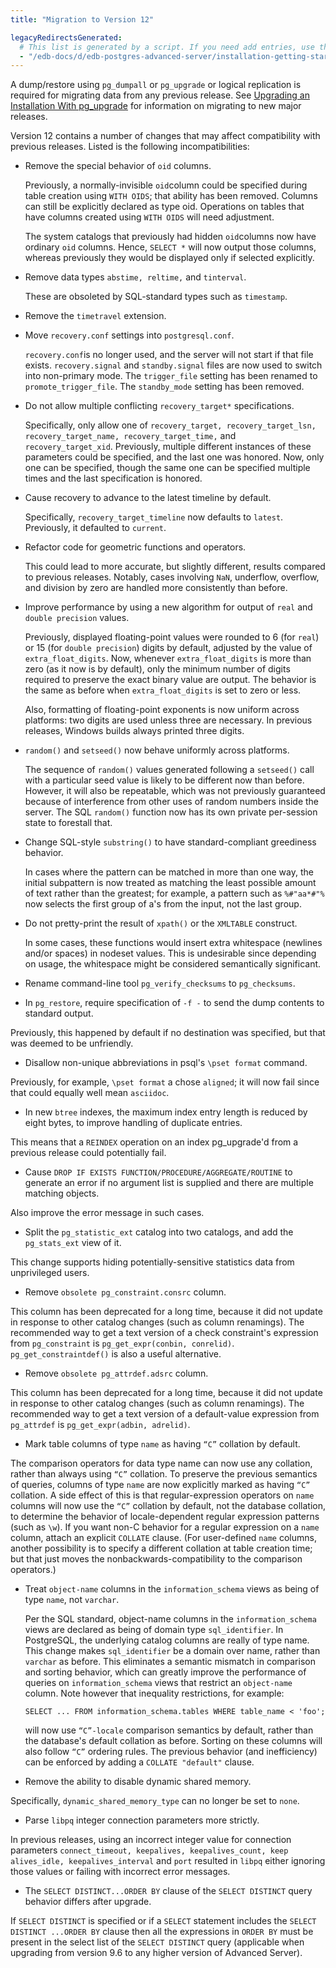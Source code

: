 ```yaml
---
title: "Migration to Version 12"

legacyRedirectsGenerated:
  # This list is generated by a script. If you need add entries, use the `legacyRedirects` key.
  - "/edb-docs/d/edb-postgres-advanced-server/installation-getting-started/upgrade-guide/13/migration.html"
---
```


A dump/restore using `pg_dumpall` or `pg_upgrade` or logical replication is required for migrating data from any previous release. See [Upgrading an Installation With pg_upgrade](04_upgrading_an_installation_with_pg_upgrade/#upgrading_an_installation_with_pg_upgrade) for information on migrating to new major releases.

Version 12 contains a number of changes that may affect compatibility with previous releases. Listed is the following incompatibilities:

-   Remove the special behavior of `oid` columns.

    Previously, a normally-invisible `oid`column could be specified during table creation using `WITH OIDS`; that ability has been removed. Columns can still be explicitly declared as type oid. Operations on tables that have columns created using `WITH OIDS` will need adjustment.

    The system catalogs that previously had hidden `oid`columns now have ordinary `oid` columns. Hence, `SELECT *` will now output those columns, whereas previously they would be displayed only if selected explicitly.

-   Remove data types `abstime, reltime,` and `tinterval`.

    These are obsoleted by SQL-standard types such as `timestamp`.

-  Remove the `timetravel` extension.

-   Move `recovery.conf` settings into `postgresql.conf`.

    `recovery.conf`is no longer used, and the server will not start if that file exists. `recovery.signal` and `standby.signal` files are now used to switch into non-primary mode. The `trigger_file` setting has been renamed to `promote_trigger_file`. The `standby_mode` setting has been removed. 
    
-   Do not allow multiple conflicting `recovery_target*` specifications.

    Specifically, only allow one of `recovery_target, recovery_target_lsn, recovery_target_name, recovery_target_time,` and `recovery_target_xid`. Previously, multiple different instances of these parameters could be specified, and the last one was honored. Now, only one can be specified, though the same one can be specified multiple times and the last specification is honored.
    
-   Cause recovery to advance to the latest timeline by default.

    Specifically, `recovery_target_timeline` now defaults to `latest`. Previously, it defaulted to `current`.

-   Refactor code for geometric functions and operators.

    This could lead to more accurate, but slightly different, results compared to previous releases. Notably, cases involving `NaN`, underflow, overflow, and division by zero are handled more consistently than before.

-  Improve performance by using a new algorithm for output of `real` and `double precision` values. 

    Previously, displayed floating-point values were rounded to 6 (for `real`) or 15 (for `double precision`) digits by default, adjusted by the value of `extra_float_digits`. Now, whenever `extra_float_digits` is more than zero (as it now is by default), only the minimum number of digits required to preserve the exact binary value are output. The behavior is the same as before when `extra_float_digits` is set to zero or less. 
    
    Also, formatting of floating-point exponents is now uniform across platforms: two digits are used unless three are necessary. In previous releases, Windows builds always printed three digits.

-  `random()` and `setseed()` now behave uniformly across platforms.

    The sequence of `random()` values generated following a `setseed()` call with a
    particular seed value is likely to be different now than before. However, it will
    also be repeatable, which was not previously guaranteed because of interference
    from other uses of random numbers inside the server. The SQL `random()` 
    function now has its own private per-session state to forestall that.

-   Change SQL-style `substring()` to have standard-compliant greediness behavior.

    In cases where the pattern can be matched in more than one way, the initial subpattern is now treated as matching the least possible amount of text rather than the
    greatest; for example, a pattern such as `%#"aa*#"%` now selects the first group
    of a's from the input, not the last group.

-   Do not pretty-print the result of `xpath()` or the `XMLTABLE` construct.

    In some cases, these functions would insert extra whitespace (newlines and/or
    spaces) in nodeset values. This is undesirable since depending on usage, the
    whitespace might be considered semantically significant.

- Rename command-line tool `pg_verify_checksums` to `pg_checksums`.

-   In `pg_restore`, require specification of `-f -` to send the dump contents to
standard output.

  Previously, this happened by default if no destination was specified, but that was
  deemed to be unfriendly.

-  Disallow non-unique abbreviations in psql's `\pset format` command.

  Previously, for example, `\pset format` a chose `aligned`; it will now fail since
  that could equally well mean `asciidoc`.

-   In new `btree` indexes, the maximum index entry length is reduced by eight bytes,
to improve handling of duplicate entries.

   This means that a `REINDEX` operation on an index pg_upgrade'd from a
  previous release could potentially fail.

-  Cause `DROP IF EXISTS FUNCTION/PROCEDURE/AGGREGATE/ROUTINE` to
generate an error if no argument list is supplied and there are multiple matching
objects.

  Also improve the error message in such cases.

-  Split the `pg_statistic_ext` catalog into two catalogs, and add the
 `pg_stats_ext` view of it.

  This change supports hiding potentially-sensitive statistics data from unprivileged
users.

-  Remove `obsolete pg_constraint.consrc` column.

  This column has been deprecated for a long time, because it did not update in
response to other catalog changes (such as column renamings). The recommended
way to get a text version of a check constraint's expression from
`pg_constraint` is `pg_get_expr(conbin, conrelid)`.
`pg_get_constraintdef()` is also a useful alternative.


-  Remove `obsolete pg_attrdef.adsrc` column.

 This column has been deprecated for a long time, because it did not update in
response to other catalog changes (such as column renamings). The recommended
way to get a text version of a default-value expression from `pg_attrdef`
is `pg_get_expr(adbin, adrelid)`.

-  Mark table columns of type `name` as having `“C”` collation by default.

  The comparison operators for data type name can now use any collation, rather
than always using `“C”` collation. To preserve the previous semantics of queries,
columns of type `name` are now explicitly marked as having `“C”` collation. A side
effect of this is that regular-expression operators on `name` columns will now use
the `“C”` collation by default, not the database collation, to determine the behavior
of locale-dependent regular expression patterns (such as `\w`). If you want non-C
behavior for a regular expression on a `name` column, attach an explicit
`COLLATE` clause. (For user-defined `name` columns, another possibility is to
specify a different collation at table creation time; but that just moves the nonbackwards-compatibility to the comparison operators.)

- Treat `object-name` columns in the `information_schema` views as being of
type `name`, not `varchar`.

  Per the SQL standard, object-name columns in the `information_schema` views
are declared as being of domain type `sql_identifier`. In PostgreSQL, the
underlying catalog columns are really of type name. This change makes
`sql_identifier` be a domain over name, rather than `varchar` as before. This
eliminates a semantic mismatch in comparison and sorting behavior, which can
greatly improve the performance of queries on `information_schema` views
that restrict an `object-name` column. Note however that inequality restrictions, for
example:

  `SELECT ... FROM information_schema.tables WHERE table_name
< 'foo';`

  will now use `“C”-locale` comparison semantics by default, rather than the
database's default collation as before. Sorting on these columns will also
follow `“C”` ordering rules. The previous behavior (and inefficiency) can be
enforced by adding a `COLLATE "default"` clause.

- Remove the ability to disable dynamic shared memory.

 Specifically, `dynamic_shared_memory_type` can no longer be set to `none`.


-  Parse `libpq` integer connection parameters more strictly.

  In previous releases, using an incorrect integer value for connection
parameters `connect_timeout, keepalives, keepalives_count, keep
alives_idle, keepalives_interval` and `port` resulted in `libpq` either
ignoring those values or failing with incorrect error messages.


-  The `SELECT DISTINCT...ORDER BY` clause of the `SELECT DISTINCT` query
behavior differs after upgrade.

  If `SELECT DISTINCT` is specified or if a `SELECT` statement includes the `SELECT
DISTINCT ...ORDER BY` clause then all the expressions in `ORDER BY` must be
present in the select list of the `SELECT DISTINCT` query (applicable when
upgrading from version 9.6 to any higher version of Advanced Server).